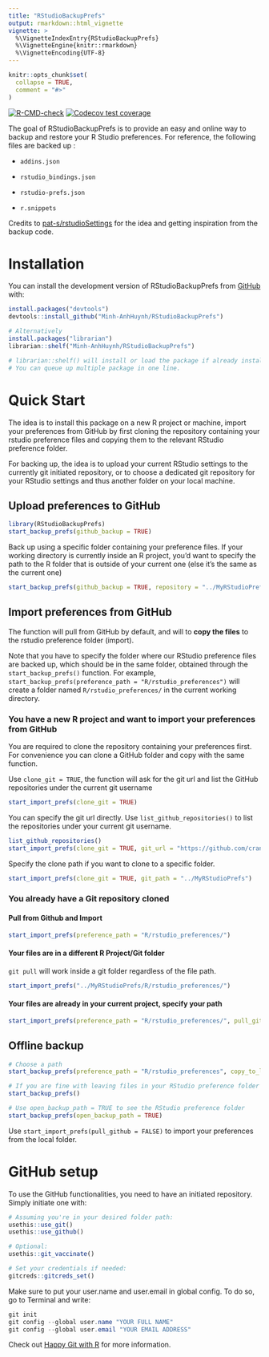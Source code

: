 ```yaml
---
title: "RStudioBackupPrefs"
output: rmarkdown::html_vignette
vignette: >
  %\VignetteIndexEntry{RStudioBackupPrefs}
  %\VignetteEngine{knitr::rmarkdown}
  %\VignetteEncoding{UTF-8}
---
```


```r
knitr::opts_chunk$set(
  collapse = TRUE,
  comment = "#>"
)
```

<!-- badges: start -->

[![R-CMD-check](https://github.com/Minh-AnhHuynh/RStudioBackupPrefs/actions/workflows/R-CMD-check.yaml/badge.svg)](https://github.com/Minh-AnhHuynh/RStudioBackupPrefs/actions/workflows/R-CMD-check.yaml)
[![Codecov test
coverage](https://codecov.io/gh/Minh-AnhHuynh/RStudioBackupPrefs/branch/main/graph/badge.svg)](https://app.codecov.io/gh/Minh-AnhHuynh/RStudioBackupPrefs?branch=main)

<!-- badges: end -->

The goal of RStudioBackupPrefs is to provide an easy and online way to
backup and restore your R Studio preferences. For reference, the
following files are backed up :

-   `addins.json`

-   `rstudio_bindings.json`

-   `rstudio-prefs.json`

-   `r.snippets`

Credits to
[pat-s/rstudioSettings](https://github.com/pat-s/rstudioSettings.git)
for the idea and getting inspiration from the backup code.

# Installation

You can install the development version of RStudioBackupPrefs from
[GitHub](https://github.com/) with:

``` r
install.packages("devtools")
devtools::install_github("Minh-AnhHuynh/RStudioBackupPrefs")

# Alternatively
install.packages("librarian") 
librarian::shelf("Minh-AnhHuynh/RStudioBackupPrefs")

# librarian::shelf() will install or load the package if already installed.
# You can queue up multiple package in one line.
```


# Quick Start

The idea is to install this package on a new R project or machine,
import your preferences from GitHub by first cloning the repository
containing your rstudio preference files and copying them to the
relevant RStudio preference folder.

For backing up, the idea is to upload your current RStudio settings to
the currently git initiated repository, or to choose a dedicated git
repository for your RStudio settings and thus another folder on your local machine.


## Upload preferences to GitHub

``` r
library(RStudioBackupPrefs)
start_backup_prefs(github_backup = TRUE)
```
Back up using a specific folder containing your preference files. If your
working directory is currently inside an R project, you'd want to specify the
path to the R folder that is outside of your current one (else it's the same as
the current one)

``` r
start_backup_prefs(github_backup = TRUE, repository = "../MyRStudioPrefs")
```


## Import preferences from GitHub

The function will pull from GitHub by default, and will to **copy the files** to the rstudio preference folder (import).

Note that you have to specify the folder where our RStudio preference files are
backed up, which should be in the same folder, obtained through the
`start_backup_prefs()` function. For example,
`start_backup_prefs(preference_path = "R/rstudio_preferences")` will create a
folder named `R/rstudio_preferences/` in the current working directory.


### You have a new R project and want to import your preferences from GitHub

You are required to clone the repository containing your preferences
first. For convenience you can clone a GitHub folder and copy with the
same function.

Use `clone_git = TRUE`, the function will ask for the git url and list the GitHub repositories under the current git username


``` r
start_import_prefs(clone_git = TRUE)
```

You can specify the git url directly.
Use `list_github_repositories()` to list the repositories under your current git username.

``` r
list_github_repositories()
start_import_prefs(clone_git = TRUE, git_url = "https://github.com/cran/dummies")
```

Specify the clone path if you want to clone to a specific folder.
```r
start_import_prefs(clone_git = TRUE, git_path = "../MyRStudioPrefs")
```


### You already have a Git repository cloned

#### Pull from Github and Import

``` r
start_import_prefs(preference_path = "R/rstudio_preferences/")

```
#### Your files are in a different R Project/Git folder

`git pull` will work inside a git folder regardless of the file path.

``` r
start_import_prefs("../MyRStudioPrefs/R/rstudio_preferences/")

```


#### Your files are already in your current project, specify your path

``` r
start_import_prefs(preference_path = "R/rstudio_preferences/", pull_github = FALSE)
```


## Offline backup

``` r
# Choose a path
start_backup_prefs(preference_path = "R/rstudio_preferences", copy_to_local = TRUE) 

# If you are fine with leaving files in your RStudio preference folder
start_backup_prefs()

# Use open_backup_path = TRUE to see the RStudio preference folder
start_backup_prefs(open_backup_path = TRUE)
```

Use `start_import_prefs(pull_github = FALSE)` to import your preferences from the local
folder.



# GitHub setup

To use the GitHub functionalities, you need to have an initiated
repository. Simply initiate one with:

``` r
# Assuming you're in your desired folder path:
usethis::use_git()
usethis::use_github()

# Optional:
usethis::git_vaccinate()

# Set your credentials if needed:
gitcreds::gitcreds_set()
```

Make sure to put your user.name and user.email in global config. To do
so, go to Terminal and write:

``` powershell
git init
git config --global user.name "YOUR FULL NAME"
git config --global user.email "YOUR EMAIL ADDRESS"
```

Check out [Happy Git with R](https://happygitwithr.com/) for more
information.
